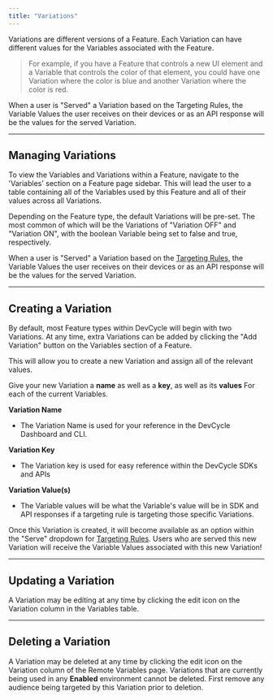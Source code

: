 ```yaml
---
title: "Variations"
---
```


Variations are different versions of a Feature. Each Variation can have different values for the Variables associated with the Feature. 

> For example, if you have a Feature that controls a new UI element and a Variable that controls the color of that element, you could have one Variation where the color is blue and another Variation where the color is red.

When a user is "Served" a Variation based on the Targeting Rules, the Variable Values the user receives on their devices or as an API response will be the values for the served Variation.

---

## Managing Variations

To view the Variables and Variations within a Feature, navigate to the 'Variables' section on a Feature page sidebar. This will lead the user to a table containing all of the Variables used by this Feature and all of their values across all Variations.

Depending on the Feature type, the default Variations will be pre-set. The most common of which will be the Variations of "Variation OFF" and "Variation ON", with the boolean Variable being set to false and true, respectively.

When a user is "Served" a Variation based on the [Targeting Rules](/platform/feature-flags/targeting/targeting-overview), the Variable Values the user receives on their devices or as an API response will be the values for the served Variation.

---

## Creating a Variation

By default, most Feature types within DevCycle will begin with two Variations. At any time, extra Variations can be added by clicking the "Add Variation" button on the Variables section of a Feature.

This will allow you to create a new Variation and assign all of the relevant values. 

Give your new Variation a **name** as well as a **key**, as well as its **values** For each of the current Variables.

**Variation Name**

- The Variation Name is used for your reference in the DevCycle Dashboard and CLI.

**Variation Key**

- The Variation key is used for easy reference within the DevCycle SDKs and APIs 

**Variation Value(s)**

- The Variable values will be what the Variable's value will be in SDK and API responses if a targeting rule is targeting those specific Variations. 

Once this Variation is created, it will become available as an option within the "Serve" dropdown for [Targeting Rules](/platform/feature-flags/targeting/targeting-overview). Users who are served this new Variation will receive the Variable Values associated with this new Variation!

---

## Updating a Variation

A Variation may be editing at any time by clicking the edit icon on the Variation column in the Variables table.

---

## Deleting a Variation

A Variation may be deleted at any time by clicking the edit icon on the Variation column of the Remote Variables page. Variations that are currently being used in any **Enabled** environment cannot be deleted. First remove any audience being targeted by this Variation prior to deletion.


